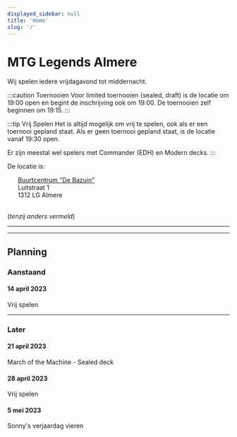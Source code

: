 ```yaml
---
displayed_sidebar: null
title: 'Home'
slug: '/'
---
```


# MTG Legends Almere

Wij spelen iedere vrijdagavond tot middernacht. 

:::caution Toernooien
Voor limited toernooien (sealed, draft) is de locatie om 19:00 open en begint de inschrijving ook om 19:00. De toernooien zelf beginnen om 19:15.
:::

:::tip Vrij Spelen
Het is altijd mogelijk om vrij te spelen, ook als er een toernooi gepland staat.
Als er geen toernooi gepland staat, is de locatie vanaf 19:30 open.

Er zijn meestal wel spelers met Commander (EDH) en Modern decks.
:::

De locatie is:
<div>
&nbsp;&nbsp;&nbsp;&nbsp;&nbsp;&nbsp;<a href='https://www.google.nl/maps/place/The+MTG+Legends+Almere/@52.3709586,5.1878114,18z/data=!4m6!3m5!1s0x47c616d4b22355bf:0xc66051ad902f8d35!8m2!3d52.3707761!4d5.188683!16s%2Fg%2F1tdfsbjd?hl=nl'>Buurtcentrum "De Bazuin"</a><br/>
&nbsp;&nbsp;&nbsp;&nbsp;&nbsp;&nbsp;Luitstraat 1<br/>
&nbsp;&nbsp;&nbsp;&nbsp;&nbsp;&nbsp;1312 LG Almere<br/>
</div>
<br/>

(*tenzij anders vermeld*)

---
---

## Planning
### Aanstaand
#### 14 april 2023
Vrij spelen

---

### Later
#### 21 april 2023 
March of the Machine - Sealed deck

#### 28 april 2023
Vrij spelen

#### 5 mei 2023
Sonny's verjaardag vieren
